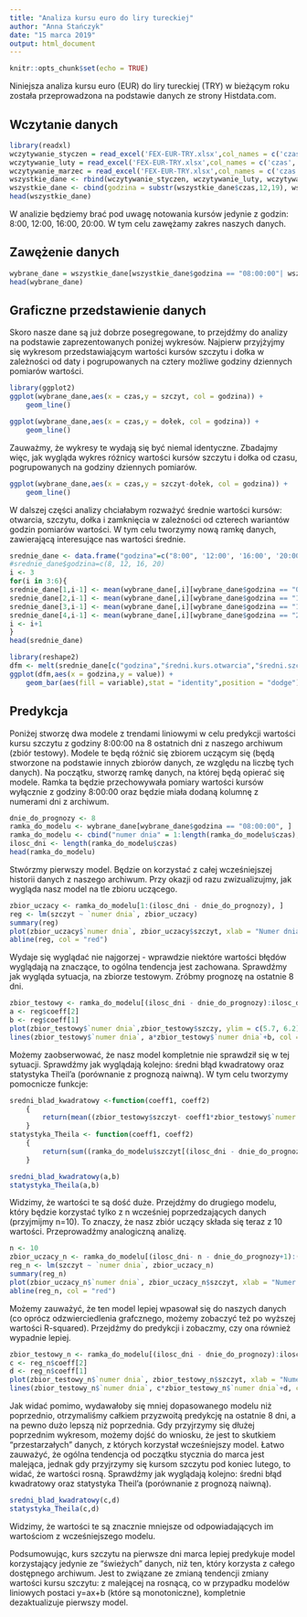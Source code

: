 ```yaml
---
title: "Analiza kursu euro do liry tureckiej"
author: "Anna Stańczyk"
date: "15 marca 2019"
output: html_document
---
```


```r
knitr::opts_chunk$set(echo = TRUE)
```
Niniejsza analiza kursu euro (EUR) do liry tureckiej (TRY) w bieżącym roku została przeprowadzona na podstawie danych ze strony Histdata.com. 

## Wczytanie danych
```r
library(readxl)
wczytywanie_styczen = read_excel('FEX-EUR-TRY.xlsx',col_names = c('czas','kurs otwarcia','szczyt', 'dołek', 'kurs zamknięcia', '0'),  sheet = 1)
wczytywanie_luty = read_excel('FEX-EUR-TRY.xlsx',col_names = c('czas','kurs otwarcia','szczyt', 'dołek', 'kurs zamknięcia', '0'),  sheet = 2)
wczytywanie_marzec = read_excel('FEX-EUR-TRY.xlsx',col_names = c('czas','kurs otwarcia','szczyt', 'dołek', 'kurs zamknięcia', '0'),  sheet = 3)
wszystkie_dane <- rbind(wczytywanie_styczen, wczytywanie_luty, wczytywanie_marzec)[1:5]
wszystkie_dane <- cbind(godzina = substr(wszystkie_dane$czas,12,19), wszystkie_dane)
head(wszystkie_dane)

```

W analizie będziemy brać pod uwagę notowania kursów jedynie z godzin: 8:00, 12:00, 16:00, 20:00. W tym celu zawężamy zakres naszych danych.

## Zawężenie danych
```r

wybrane_dane = wszystkie_dane[wszystkie_dane$godzina == "08:00:00"| wszystkie_dane$godzina == "12:00:00"| wszystkie_dane$godzina == "16:00:00"| wszystkie_dane$godzina == "20:00:00", ]
head(wybrane_dane)
```
## Graficzne przedstawienie danych
Skoro nasze dane są już dobrze posegregowane, to przejdźmy do analizy na podstawie zaprezentowanych poniżej wykresów. Najpierw przyjżyjmy się wykresom przedstawiającym wartości kursów szczytu i dołka w zależności od daty i pogrupowanych na cztery możliwe godziny dziennych pomiarów wartości. 
```r
library(ggplot2)
ggplot(wybrane_dane,aes(x = czas,y = szczyt, col = godzina)) + 
    geom_line()

ggplot(wybrane_dane,aes(x = czas,y = dołek, col = godzina)) + 
    geom_line()

```
Zauważmy, że wykresy te wydają się być niemal identyczne. Zbadajmy więc, jak wygląda wykres różnicy wartości kursów szczytu i dołka od czasu, pogrupowanych na godziny dziennych pomiarów.
```r

ggplot(wybrane_dane,aes(x = czas,y = szczyt-dołek, col = godzina)) + 
    geom_line()

```
W dalszej części analizy chciałabym rozważyć średnie wartości kursów: otwarcia, szczytu, dołka i zamknięcia w zależności od czterech wariantów godzin pomiarów wartości. W tym celu tworzymy nową ramkę danych, zawierającą interesujące nas wartości średnie.

```r
srednie_dane <- data.frame("godzina"=c("8:00", '12:00', '16:00', '20:00'), "średni kurs otwarcia"=1:4, "średni szczyt"=1:4, "średni dołek"=1:4, "średni kurs zamknięcia"=1:4)
#srednie_dane$godzina=c(8, 12, 16, 20)
i <- 3
for(i in 3:6){
srednie_dane[1,i-1] <- mean(wybrane_dane[,i][wybrane_dane$godzina == "08:00:00"])
srednie_dane[2,i-1] <- mean(wybrane_dane[,i][wybrane_dane$godzina == "12:00:00"])
srednie_dane[3,i-1] <- mean(wybrane_dane[,i][wybrane_dane$godzina == "16:00:00"])
srednie_dane[4,i-1] <- mean(wybrane_dane[,i][wybrane_dane$godzina == "20:00:00"])
i <- i+1
}
head(srednie_dane)
```

```r
library(reshape2)
dfm <- melt(srednie_dane[c("godzina","średni.kurs.otwarcia","średni.szczyt", "średni.dołek", "średni.kurs.zamknięcia")],id.vars = 1)
ggplot(dfm,aes(x = godzina,y = value)) + 
    geom_bar(aes(fill = variable),stat = "identity",position = "dodge") +coord_cartesian(ylim = c(6.06, 6.08), expand = FALSE) +ylab("Średnie kursy") + xlab("Godzina")+scale_fill_discrete(name = "") +scale_x_discrete(limits=c("8:00","12:00","16:00", "20:00"))

```

## Predykcja
Poniżej stworzę dwa modele z trendami liniowymi w celu predykcji wartości kursu szczytu z godziny 8:00:00 na 8 ostatnich dni z naszego archiwum (zbiór testowy). Modele te będą różnić się zbiorem uczącym się (będą stworzone na podstawie innych zbiorów danych, ze względu na liczbę tych danych).
Na początku, stworzę ramkę danych, na której będą opierać się modele. Ramka ta będzie przechowywała pomiary wartości kursów wyłącznie z godziny 8:00:00 oraz będzie miała dodaną kolumnę z numerami dni z archiwum.

```r
dnie_do_prognozy <- 8
ramka_do_modelu <- wybrane_dane[wybrane_dane$godzina == "08:00:00", ]
ramka_do_modelu <- cbind("numer dnia" = 1:length(ramka_do_modelu$czas), ramka_do_modelu)
ilosc_dni <- length(ramka_do_modelu$czas)
head(ramka_do_modelu)

```

Stwórzmy pierwszy model. Będzie on korzystać z całej wcześniejszej historii danych z naszego archiwum. Przy okazji od razu zwizualizujmy, jak wygląda nasz model na tle zbioru uczącego.
```r
zbior_uczacy <- ramka_do_modelu[1:(ilosc_dni - dnie_do_prognozy), ]
reg <- lm(szczyt ~ `numer dnia`, zbior_uczacy)
summary(reg)
plot(zbior_uczacy$`numer dnia`, zbior_uczacy$szczyt, xlab = "Numer dnia z archiwum", ylab = "Wartość kursu szczytu")
abline(reg, col = "red")
```

Wydaje się wyglądać nie najgorzej - wprawdzie niektóre wartości błędów wyglądają na znaczące, to ogólna tendencja jest zachowana. Sprawdźmy jak wygląda sytuacja, na zbiorze testowym. Zróbmy prognozę na ostatnie 8 dni.  
```r
zbior_testowy <- ramka_do_modelu[(ilosc_dni - dnie_do_prognozy):ilosc_dni, ]
a <- reg$coeff[2]
b <- reg$coeff[1]
plot(zbior_testowy$`numer dnia`,zbior_testowy$szczy, ylim = c(5.7, 6.2), xlab = "Numer dnia z archiwum", ylab = "Wartość kursu szczytu")
lines(zbior_testowy$`numer dnia`, a*zbior_testowy$`numer dnia`+b, col = "red")
```

Możemy zaobserwować, że nasz model kompletnie nie sprawdził się w tej sytuacji. Sprawdźmy jak wyglądają kolejno: średni błąd kwadratowy oraz statystyka Theil'a (porównanie z prognozą naiwną). W tym celu tworzymy pomocnicze funkcje:

```r
sredni_blad_kwadratowy <-function(coeff1, coeff2)
    {
        return(mean((zbior_testowy$szczyt- coeff1*zbior_testowy$`numer dnia`-coeff2)^2))
    }
statystyka_Theila <- function(coeff1, coeff2)
    {
        return(sum((ramka_do_modelu$szczyt[(ilosc_dni - dnie_do_prognozy-1):(ilosc_dni-1)]- coeff1*zbior_testowy$`numer dnia`-coeff2)^2)/sum((ramka_do_modelu$szczyt[(ilosc_dni - dnie_do_prognozy-1):(ilosc_dni-1)])^2))
    }
```

```r
sredni_blad_kwadratowy(a,b)
statystyka_Theila(a,b)
```
Widzimy, że wartości te są dość duże.
Przejdźmy do drugiego modelu, który będzie korzystać tylko z n wcześniej poprzedzających danych (przyjmijmy n=10). To znaczy, że nasz zbiór uczący składa się teraz z 10 wartości. Przeprowadźmy analogiczną analizę.

```r
n <- 10
zbior_uczacy_n <- ramka_do_modelu[(ilosc_dni- n - dnie_do_prognozy+1):(ilosc_dni - dnie_do_prognozy), ]
reg_n <- lm(szczyt ~ `numer dnia`, zbior_uczacy_n)
summary(reg_n)
plot(zbior_uczacy_n$`numer dnia`, zbior_uczacy_n$szczyt, xlab = "Numer dnia z archiwum", ylab = "Wartość kursu szczytu")
abline(reg_n, col = "red")
```

Możemy zauważyć, że ten model lepiej wpasował się do naszych danych (co oprócz odzwierciedlenia grafcznego, możemy zobaczyć też po wyższej wartości R-squared). Przejdźmy do predykcji i zobaczmy, czy ona również wypadnie lepiej. 

```r
zbior_testowy_n <- ramka_do_modelu[(ilosc_dni - dnie_do_prognozy):ilosc_dni, ]
c <- reg_n$coeff[2]
d <- reg_n$coeff[1]
plot(zbior_testowy_n$`numer dnia`, zbior_testowy_n$szczyt, xlab = "Numer dnia z archiwum", ylab = "Wartość kursu szczytu")
lines(zbior_testowy_n$`numer dnia`, c*zbior_testowy_n$`numer dnia`+d, col = "red")
```

Jak widać pomimo, wydawałoby się mniej dopasowanego modelu niż poprzednio, otrzymaliśmy całkiem przyzwoitą predykcję na ostatnie 8 dni, a na pewno dużo lepszą niż poprzednia. Gdy przyjrzymy się dłużej poprzednim wykresom, możemy dojść do wniosku, że jest to skutkiem "przestarzałych" danych, z których korzystał wcześniejszy model. Łatwo zauważyć, że ogólna tendencja od początku stycznia do marca jest malejąca, jednak gdy przyjrzymy się kursom szczytu pod koniec lutego, to widać, że wartości rosną. Sprawdźmy jak wyglądają kolejno: średni błąd kwadratowy oraz statystyka Theil'a (porównanie z prognozą naiwną).


```r
sredni_blad_kwadratowy(c,d)
statystyka_Theila(c,d)
```

Widzimy, że wartości te są znacznie mniejsze od odpowiadających im wartościom z wcześniejszego modelu.

Podsumowując, kurs szczytu na pierwsze dni marca lepiej predykuje model korzystający jedynie ze "świeżych" danych, niż ten, który korzysta z całego dostępnego archiwum. Jest to związane ze zmianą tendencji zmiany wartości kursu szczytu: z malejącej na rosnącą, co w przypadku modelów liniowych postaci y=ax+b (które są monotoniczne), kompletnie dezaktualizuje pierwszy model.


